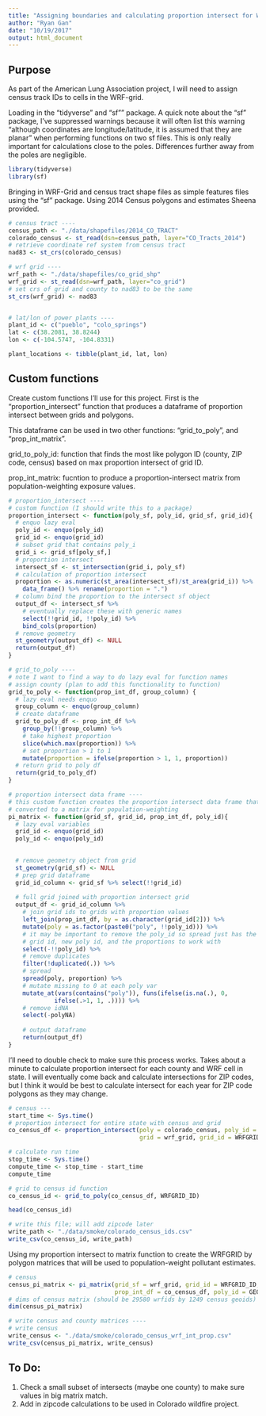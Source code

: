 ```yaml
---
title: "Assigning boundaries and calculating proportion intersect for WRF-Grid"
author: "Ryan Gan"
date: "10/19/2017"
output: html_document
---
```


## Purpose

As part of the American Lung Association project, I will need to assign census track IDs to cells in the WRF-grid. 

Loading in the "tidyverse" and "sf"" package. A quick note about the "sf" package, I've suppressed warnings because it will often list this warning "although coordinates are longitude/latitude, it is assumed that they are planar" when performing functions on two sf files. This is only really important for calculations close to the poles. Differences further away from the poles are negligible.

```r
library(tidyverse)
library(sf)
```

Bringing in WRF-Grid and census tract shape files as simple features files using the "sf" package. Using 2014 Census polygons and estimates Sheena provided.

```r
# census tract ----
census_path <- "./data/shapefiles/2014_CO_TRACT"
colorado_census <- st_read(dsn=census_path, layer="CO_Tracts_2014")
# retrieve coordinate ref system from census tract
nad83 <- st_crs(colorado_census)

# wrf grid ----
wrf_path <- "./data/shapefiles/co_grid_shp"
wrf_grid <- st_read(dsn=wrf_path, layer="co_grid")
# set crs of grid and county to nad83 to be the same
st_crs(wrf_grid) <- nad83


# lat/lon of power plants ----
plant_id <- c("pueblo", "colo_springs")
lat <- c(38.2081, 38.8244)
lon <- c(-104.5747, -104.8331)

plant_locations <- tibble(plant_id, lat, lon) 
```

## Custom functions

Create custom functions I'll use for this project. First is the "proportion_intersect" function that produces a dataframe of proportion intersect between grids and polygons. 

This dataframe can be used in two other functions: "grid_to_poly", and "prop_int_matrix".

grid_to_poly_id: function that finds the most like polygon ID (county, ZIP code, census) based on max proportion intersect of grid ID. 

prop_int_matrix: fucntion to produce a proportion-intersect matrix from population-weighting exposure values.

```r
# proportion_intersect ----
# custom function (I should write this to a package)
proportion_intersect <- function(poly_sf, poly_id, grid_sf, grid_id){
  # enquo lazy eval
  poly_id <- enquo(poly_id)
  grid_id <- enquo(grid_id)
  # subset grid that contains poly_i
  grid_i <- grid_sf[poly_sf,]
  # proportion intersect
  intersect_sf <- st_intersection(grid_i, poly_sf)
  # calculation of proportion intersect
  proportion <- as.numeric(st_area(intersect_sf)/st_area(grid_i)) %>% 
    data_frame() %>% rename(proportion = ".")
  # column bind the proportion to the intersect sf object
  output_df <- intersect_sf %>% 
    # eventually replace these with generic names
    select(!!grid_id, !!poly_id) %>% 
    bind_cols(proportion)
  # remove geometry
  st_geometry(output_df) <- NULL
  return(output_df)
}

# grid_to_poly ----
# note I want to find a way to do lazy eval for function names
# assign county (plan to add this functionality to function)
grid_to_poly <- function(prop_int_df, group_column) {
  # lazy eval needs enquo
  group_column <- enquo(group_column)
  # create dataframe
  grid_to_poly_df <- prop_int_df %>% 
    group_by(!!group_column) %>% 
    # take highest proportion
    slice(which.max(proportion)) %>% 
    # set proportion > 1 to 1
    mutate(proportion = ifelse(proportion > 1, 1, proportion))
  # return grid to poly df
  return(grid_to_poly_df)
}

# proportion intersect data frame ----
# this custom function creates the proportion intersect data frame that can be
# converted to a matrix for population-weighting
pi_matrix <- function(grid_sf, grid_id, prop_int_df, poly_id){
  # lazy eval variables
  grid_id <- enquo(grid_id)
  poly_id <- enquo(poly_id)

  
  # remove geometry object from grid
  st_geometry(grid_sf) <- NULL
  # prep grid dataframe
  grid_id_column <- grid_sf %>% select(!!grid_id)
  
  # full grid joined with proportion intersect grid
  output_df <- grid_id_column %>% 
    # join grid ids to grids with proportion values
    left_join(prop_int_df, by = as.character(grid_id[2])) %>% 
    mutate(poly = as.factor(paste0("poly", !!poly_id))) %>%
    # it may be important to remove the poly_id so spread just has the 
    # grid id, new poly id, and the proportions to work with
    select(-!!poly_id) %>% 
    # remove duplicates
    filter(!duplicated(.)) %>% 
    # spread
    spread(poly, proportion) %>% 
    # mutate missing to 0 at each poly var
    mutate_at(vars(contains("poly")), funs(ifelse(is.na(.), 0,
             ifelse(.>1, 1, .)))) %>% 
    # remove idNA
    select(-polyNA) 
  
    # output dataframe
    return(output_df)
}  
```

I'll need to double check to make sure this process works. Takes about a minute to calculate proportion intersect for each county and WRF cell in state. I will eventually come back and calculate intersections for ZIP codes, but I think it would be best to calculate intersect for each year for ZIP code polygons as they may change.

```r
# census ---
start_time <- Sys.time()
# proportion intersect for entire state with census and grid
co_census_df <- proportion_intersect(poly = colorado_census, poly_id = GEOID,
                                     grid = wrf_grid, grid_id = WRFGRID_ID)

# calculate run time
stop_time <- Sys.time()
compute_time <- stop_time - start_time
compute_time

# grid to census id function
co_census_id <- grid_to_poly(co_census_df, WRFGRID_ID)

head(co_census_id)

# write this file; will add zipcode later
write_path <- "./data/smoke/colorado_census_ids.csv"
write_csv(co_census_id, write_path)
```

Using my proportion intersect to matrix function to create the WRFGRID by polygon matrices that will be used to population-weight pollutant estimates.

```r
# census
census_pi_matrix <- pi_matrix(grid_sf = wrf_grid, grid_id = WRFGRID_ID, 
                              prop_int_df = co_census_df, poly_id = GEOID)
# dims of census matrix (should be 29580 wrfids by 1249 census geoids)
dim(census_pi_matrix)

# write census and county matrices ----
# write census
write_census <- "./data/smoke/colorado_census_wrf_int_prop.csv"
write_csv(census_pi_matrix, write_census)
```

## To Do:

1. Check a small subset of intersects (maybe one county) to make sure values in big matrix match.
2. Add in zipcode calculations to be used in Colorado wildfire project.
